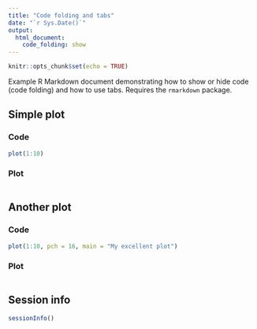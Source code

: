 ```yaml
---
title: "Code folding and tabs"
date: "`r Sys.Date()`"
output: 
  html_document:
    code_folding: show
---
```


```r
knitr::opts_chunk$set(echo = TRUE)
```

Example R Markdown document demonstrating how to show or hide code (code folding) and how to use tabs. Requires the `rmarkdown` package.

## Simple plot {.tabset .tabset-fade .tabset-pills}

### Code

```r
plot(1:10)
```

### Plot

```r
```

## Another plot {.tabset .tabset-fade .tabset-pills}

### Code

```r
plot(1:10, pch = 16, main = "My excellent plot")
```

### Plot

```r
```

## Session info

```r
sessionInfo()
```

